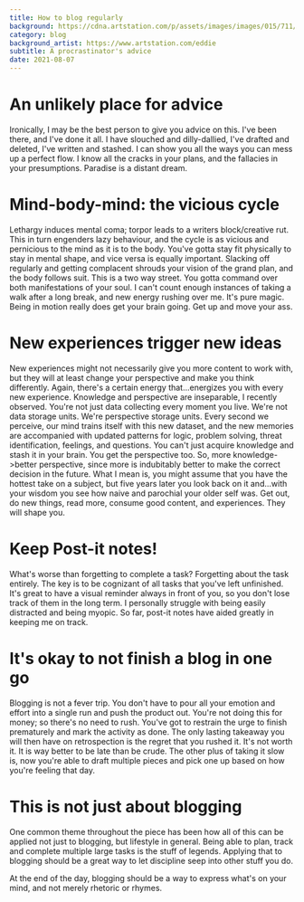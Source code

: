 ```yaml
---
title: How to blog regularly
background: https://cdna.artstation.com/p/assets/images/images/015/711/388/large/eddie-mendoza-information-age.jpg
category: blog
background_artist: https://www.artstation.com/eddie
subtitle: A procrastinator's advice
date: 2021-08-07
---
```


# An unlikely place for advice
Ironically, I may be the best person to give you advice on this. I've been there, and I've done it all. I have slouched and dilly-dallied, I've drafted and deleted, I've written and stashed. I can show you all the ways you can mess up a perfect flow. I know all the cracks in your plans, and the fallacies in your presumptions. Paradise is a distant dream.

# Mind-body-mind: the vicious cycle
Lethargy induces mental coma; torpor leads to a writers block/creative rut. This in turn engenders lazy behaviour, and the cycle is as vicious and pernicious to the mind as it is to the body. You've gotta stay fit physically to stay in mental shape, and vice versa is equally important.
Slacking off regularly and getting complacent shrouds your vision of the grand plan, and the body follows suit. This is a two way street. You gotta command over both manifestations of your soul. I can't count enough instances of taking a walk after a long break, and new energy rushing over me. It's pure magic. Being in motion really does get your brain going. Get up and move your ass.

# New experiences trigger new ideas
New experiences might not necessarily give you more content to work with, but they will at least change your perspective and make you think differently. Again, there's a certain energy that...energizes you with every new experience.
Knowledge and perspective are inseparable, I recently observed. You're not just data collecting every moment you live. We're not data storage units. We're perspective storage units. Every second we perceive, our mind trains itself with this new dataset, and the new memories are accompanied with updated patterns for logic, problem solving, threat identification, feelings, and questions. You can't just acquire knowledge and stash it in your brain. You get the perspective too.
So, more knowledge->better perspective, since more is indubitably better to make the correct decision in the future.
What I mean is, you might assume that you have the hottest take on a subject, but five years later you look back on it and...with your wisdom you see how naive and parochial your older self was. 
Get out, do new things, read more, consume good content, and experiences. They will shape you.

# Keep Post-it notes!
What's worse than forgetting to complete a task? Forgetting about the task entirely. The key is to be cognizant of all tasks that you've left unfinished. It's great to have a visual reminder always in front of you, so you don't lose track of them in the long term. I personally struggle with being easily distracted and being myopic. So far, post-it notes have aided greatly in keeping me on track.

# It's okay to not finish a blog in one go
Blogging is not a fever trip. You don't have to pour all your emotion and effort into a single run and push the product out. You're not doing this for money; so there's no need to rush. You've got to restrain the urge to finish prematurely and mark the activity as done. The only lasting takeaway you will then have on retrospection is the regret that you rushed it. It's not worth it. It is way better to be late than be crude. The other plus of taking it slow is, now you're able to draft multiple pieces and pick one up based on how you're feeling that day.

# This is not just about blogging
One common theme throughout the piece has been how all of this can be applied not just to blogging, but lifestyle in general. Being able to plan, track and complete multiple large tasks is the stuff of legends. Applying that to blogging should be a great way to let discipline seep into other stuff you do.

At the end of the day, blogging should be a way to express what's on your mind, and not merely rhetoric or rhymes.